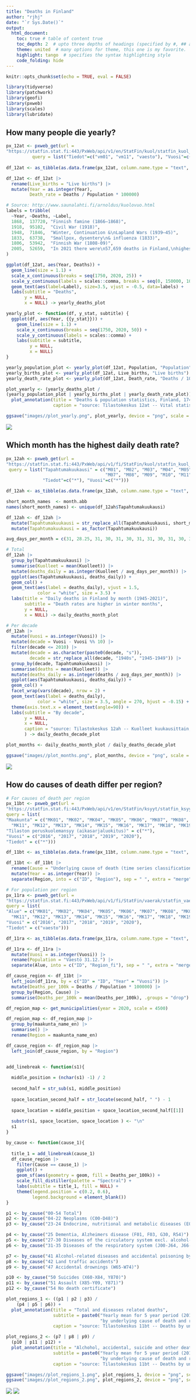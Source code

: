 ```yaml
---
title: "Deaths in Finland"
author: "rjhj"
date: "`r Sys.Date()`"
output:
  html_document:
    toc: true # table of content true
    toc_depth: 2  # upto three depths of headings (specified by #, ## and ###)
    theme: united  # many options for theme, this one is my favorite.
    highlight: tango  # specifies the syntax highlighting style
    code_folding: hide
---
```


```r
knitr::opts_chunk$set(echo = TRUE, eval = FALSE)

```

```r
library(tidyverse)
library(patchwork)
library(geofi)
library(pxweb)
library(scales)
library(lubridate)
```

## How many people die yearly?

```r
px_12at <- pxweb_get(url = 
"https://statfin.stat.fi:443/PxWeb/api/v1/en/StatFin/kuol/statfin_kuol_pxt_12at.px",
          query = list("Tiedot"=c("vm01", "vm11", "vaesto"), "Vuosi"=c("*")))
  
df_12at <- as_tibble(as.data.frame(px_12at, column.name.type = "text", variable.value.type = "text"))

df_12at <- df_12at |>
  rename(Live_births = "Live births") |>
  mutate(Year = as.integer(Year),
         Death_rate = Deaths / Population * 100000)

# Source: http://www.saunalahti.fi/arnoldus/kuolovuo.html
labels = tribble(
  ~Year, ~Deaths, ~Label,
  1868,  137720, "Finnish famine (1866–1868)",
  1918,  95102,  "Civil War (1918)",
  1948,  71846,  "Winter, Continuation &\nLapland Wars (1939–45)",
  1833,  63738,  "Smallpox, dysentery\n& influenza (1833)",
  1806,  53942,  "Finnish War (1808-09)",
  2005,  52659,  "In 2021 there were\n57,659 deaths in Finland,\nhighest since 1940s"
)

ggplot(df_12at, aes(Year, Deaths)) +
  geom_line(size = 1.1) +
  scale_x_continuous(breaks = seq(1750, 2020, 25)) +
  scale_y_continuous(labels = scales::comma, breaks = seq(0, 150000, 10000)) +
  geom_text(aes(label=Label), size=3.5, vjust = -0.5, data=labels) +
  labs(subtitle = "Deaths",
       y = NULL,
       x = NULL) -> yearly_deaths_plot

yearly_plot <- function(df, y_stat, subtitle) {
  ggplot(df, aes(Year, {{y_stat}})) +
    geom_line(size = 1.1) +
    scale_x_continuous(breaks = seq(1750, 2020, 50)) +
    scale_y_continuous(labels = scales::comma) +
    labs(subtitle = subtitle,
         y = NULL,
         x = NULL)   
}

yearly_population_plot <- yearly_plot(df_12at, Population, "Population")
yearly_births_plot <- yearly_plot(df_12at, Live_births, "Live births")
yearly_death_rate_plot <- yearly_plot(df_12at, Death_rate, "Deaths / 100,000 people")

plot_yearly <- (yearly_deaths_plot /
(yearly_population_plot | yearly_births_plot | yearly_death_rate_plot)) + 
  plot_annotation(title = "Deaths & population statistics, Finland, 1749 - 2021",
                  caption = "source: Tilastokeskus 12at -- Vital statistics and population, 1749-2021")

ggsave("images//plot_yearly.png", plot_yearly, device = "png", scale = 1.8)
```

![](images/plot_yearly.png)

## Which month has the highest daily death rate?

```r
px_12ah <- pxweb_get(url = 
"https://statfin.stat.fi:443/PxWeb/api/v1/fi/StatFin/kuol/statfin_kuol_pxt_12ah.px",
 query = list("Tapahtumakuukausi" = c("M01", "M02", "M03", "M04", "M05", "M06",
                                      "M07", "M08", "M09", "M10", "M11", "M12"),
              "Tiedot"=c("*"), "Vuosi"=c("*")))

df_12ah <- as_tibble(as.data.frame(px_12ah, column.name.type = "text", variable.value.type = "text"))

short_month_names  <- month.abb 
names(short_month_names) <- unique(df_12ah$Tapahtumakuukausi)

df_12ah <- df_12ah |>
  mutate(Tapahtumakuukausi = str_replace_all(Tapahtumakuukausi, short_month_names)) |>
  mutate(Tapahtumakuukausi = as_factor(Tapahtumakuukausi))

avg_days_per_month = c(31, 28.25, 31, 30, 31, 30, 31, 31, 30, 31, 30, 31)

# Total
df_12ah |>
  group_by(Tapahtumakuukausi) |>
  summarise(Kuolleet = mean(Kuolleet)) |>
  mutate(deaths_daily = as.integer(Kuolleet / avg_days_per_month)) |>
  ggplot(aes(Tapahtumakuukausi, deaths_daily)) +
  geom_col() +
  geom_text(aes(label = deaths_daily), vjust = 1.5,
            color = "white", size = 3.5) +
  labs(title = "Daily deaths in Finland by month (1945-2021)",
       subtitle = "Death rates are higher in winter months",
       y = NULL,
       x = NULL) -> daily_deaths_month_plot

# Per decade
df_12ah |>
  mutate(Vuosi = as.integer(Vuosi)) |> 
  mutate(decade = Vuosi - Vuosi %% 10) |>
  filter(decade <= 2010) |>
  mutate(decade = as.character(paste0(decade, "s")),
         decade = str_replace_all(decade, "1940s", "1945-1949")) |>
  group_by(decade, Tapahtumakuukausi) |>
  summarise(deaths = mean(Kuolleet)) |>
  mutate(deaths_daily = as.integer(deaths / avg_days_per_month)) |>
  ggplot(aes(Tapahtumakuukausi, deaths_daily)) +
  geom_col() +
  facet_wrap(vars(decade), nrow = 2) +
  geom_text(aes(label = deaths_daily),
            color = "white", size = 3.5, angle = 270, hjust = -0.15) +
  theme(axis.text.x = element_text(angle=90)) +
  labs(subtitle = "By decade",
       y = NULL,
       x = NULL,
       caption = "source: Tilastokeskus 12ah -- Kuolleet kuukausittain, 1945-2021"
       ) -> daily_deaths_decade_plot

plot_months <- daily_deaths_month_plot / daily_deaths_decade_plot

ggsave("images//plot_months.png", plot_months, device = "png", scale = 1.8)
```

![](images/plot_months.png)

## How do causes of death differ per region?

```r
# For causes of death per region
px_11bt <- pxweb_get(url = 
"https://statfin.stat.fi:443/PxWeb/api/v1/en/StatFin/ksyyt/statfin_ksyyt_pxt_11bt.px",
query = list(
"Maakunta" = c("MK01", "MK02", "MK04", "MK05", "MK06", "MK07", "MK08", "MK09", "MK10", 
  "MK11", "MK12", "MK13", "MK14", "MK15", "MK16", "MK17", "MK18", "MK19", "MK21"),
"Tilaston peruskuolemansyy (aikasarjaluokitus)" = c("*"),
"Vuosi" = c("2016", "2017", "2018", "2019", "2020"),
"Tiedot" = c("*")))

df_11bt <- as_tibble(as.data.frame(px_11bt, column.name.type = "text", variable.value.type = "text"))

df_11bt <- df_11bt |>
  rename(Cause = "Underlying cause of death (time series classification)") |>
  mutate(Year = as.integer(Year)) |>
  separate(Region, into = c("ID", "Region"), sep = " ", extra = "merge")

# For population per region
px_11ra <- pxweb_get(url = 
"https://statfin.stat.fi:443/PxWeb/api/v1/fi/StatFin/vaerak/statfin_vaerak_pxt_11ra.px",
query = list(
"Alue" = c("MK01", "MK02", "MK04", "MK05", "MK06", "MK07", "MK08", "MK09", "MK10", 
  "MK11", "MK12", "MK13", "MK14", "MK15", "MK16", "MK17", "MK18", "MK19", "MK21"),
"Vuosi" = c("2016", "2017", "2018", "2019", "2020"),
"Tiedot" = c("vaesto")))

df_11ra <- as_tibble(as.data.frame(px_11ra, column.name.type = "text", variable.value.type = "text"))

df_11ra <- df_11ra |>
  mutate(Vuosi = as.integer(Vuosi)) |>
  rename(Population = "Väestö 31.12.") |>
  separate(Alue, into = c("ID", "Region_fi"), sep = " ", extra = "merge")

df_cause_region <- df_11bt |>
  left_join(df_11ra, by = c("ID" = "ID", "Year" = "Vuosi")) |>
  mutate(Deaths_per_100k = Deaths / Population * 100000) |>
  group_by(Region, Cause) |>
  summarise(Deaths_per_100k = mean(Deaths_per_100k), .groups = "drop")

df_region_map <- get_municipalities(year = 2020, scale = 4500)

df_region_map <- df_region_map |>
  group_by(maakunta_name_en) |>
  summarise() |>
  rename(Region = maakunta_name_en)

df_cause_region <- df_region_map |>
  left_join(df_cause_region, by = "Region")


add_linebreak <- function(s1){
  
  middle_position = (nchar(s1) -1) / 2
  
  second_half = str_sub(s1, middle_position)
  
  space_location_second_half = str_locate(second_half, " ") - 1
  
  space_location = middle_position + space_location_second_half[[1]]
  
  substr(s1, space_location, space_location ) <- "\n"
  s1
}

by_cause <- function(cause_1){
  
  title_1 = add_linebreak(cause_1)
  df_cause_region |>
    filter(Cause == cause_1) |>
    ggplot() + 
    geom_sf(aes(geometry = geom, fill = Deaths_per_100k)) +
    scale_fill_distiller(palette = "Spectral") +
    labs(subtitle = title_1, fill = NULL) +
    theme(legend.position = c(0.2, 0.6),
          legend.background = element_blank())
}

p1 <- by_cause("00-54 Total")
p2 <- by_cause("04-22 Neoplasms (C00-D48)")
p3 <- by_cause("23-24 Endocrine, nutritional and metabolic diseases (E00-E90)")

p4 <- by_cause("25 Dementia, Alzheimers disease (F01, F03, G30, R54)")
p5 <- by_cause("27-30 Diseases of the circulatory system excl. alcohol-related (I00-I425, I427-I99)")
p6 <- by_cause("31-35 Diseases of the respiratory system (J00-J64, J66-J99)")

p7 <- by_cause("41 Alcohol-related diseases and accidental poisoning by alcohol")
p8 <- by_cause("42 Land traffic accidents")
p9 <- by_cause("47 Accidental drownings (W65-W74)")

p10 <- by_cause("50 Suicides (X60-X84, Y870)")
p11 <- by_cause("51 Assault (X85-Y09, Y871)")
p12 <- by_cause("54 No death certificate")

plot_regions_1 <- ((p1 | p2 | p3) /  
    (p4 | p5 | p6)) + 
  plot_annotation(title = "Total and diseases related deaths",
                  subtitle = paste0("Yearly mean for 5 year period (2016-2020) ",
                                    "by underlying cause of death and region per 100,000 inhabitants."),
                  caption = "source: Tilastokeskus 11bt -- Deaths by underlying cause")

plot_regions_2 <- (p7 | p8 | p9) /
  (p10 | p11 | p12) + 
  plot_annotation(title = "Alchohol, accidental, suicide and other deaths",
                  subtitle = paste0("Yearly mean for 5 year period (2016-2020) ",
                                    "by underlying cause of death and region per 100,000 inhabitants."),
                  caption = "source: Tilastokeskus 11bt -- Deaths by underlying cause")

ggsave("images//plot_regions_1.png", plot_regions_1, device = "png", scale = 1.8)
ggsave("images//plot_regions_2.png", plot_regions_2, device = "png", scale = 1.8)
```

![](images/plot_regions_1.png)
![](images/plot_regions_2.png)